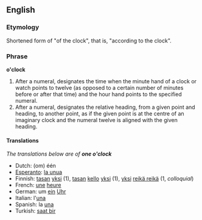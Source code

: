 ==English==
===Etymology===
Shortened form of "of the clock", that is, "according to the clock".

===Phrase===
'''o'clock'''

#After a numeral, designates the time when the minute hand of a clock or watch points to twelve (as opposed to a certain number of minutes before or after that time) and the hour hand points to the specified numeral.
#After a numeral, designates the relative heading, from a given point and heading, to another point, as if the given point is at the centre of an imaginary clock and the numeral twelve is aligned with the given heading.

====Translations====
''The translations below are of '''one o'clock'''''

*Dutch: (om) één
*[[Esperanto]]: [[la unua]]
*Finnish: [[tasan]] [[yksi]] (1), [[tasan]] [[kello]] [[yksi]] (1), [[yksi]] [[reikä reikä]] (1, ''colloquial'')
*French: [[une]] [[heure]]
*German: um [[ein]] [[Uhr]]
*Italian: l'[[una#Italian|una]]
*Spanish: la [[una#Spanish|una]]
*Turkish: [[saat bir]]